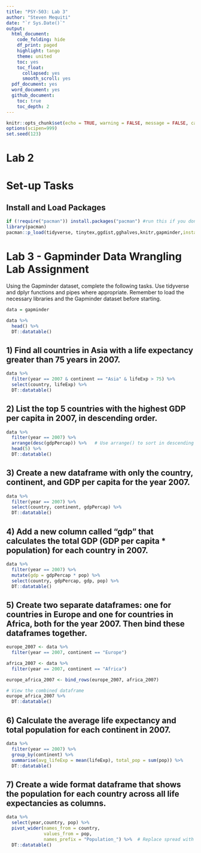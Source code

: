 ```yaml
---
title: "PSY-503: Lab 3"
author: "Steven Mequiti"
date: "`r Sys.Date()`"
output: 
  html_document:
    code_folding: hide
    df_print: paged
    highlight: tango
    theme: united
    toc: yes
    toc_float:
      collapsed: yes
      smooth_scroll: yes
  pdf_document: yes
  word_document: yes
  github_document:
    toc: true
    toc_depth: 2
---
```


```r
knitr::opts_chunk$set(echo = TRUE, warning = FALSE, message = FALSE, cache = FALSE, fig.path = "lab_3_plots/")
options(scipen=999)
set.seed(123)
```

# Lab 2 {.tabset}

# Set-up Tasks {.tabset}

## Install and Load Packages

```r
if (!require("pacman")) install.packages("pacman") #run this if you don't have pacman 
library(pacman)
pacman::p_load(tidyverse, tinytex,ggdist,gghalves,knitr,gapminder,install = T) 
```

# Lab 3 - Gapminder Data Wrangling Lab Assignment

Using the Gapminder dataset, complete the following tasks. Use tidyverse and dplyr functions and pipes where appropriate.
Remember to load the necessary libraries and the Gapminder dataset before starting.

```r
data = gapminder

data %>% 
  head() %>% 
  DT::datatable()
```


## 1) Find all countries in Asia with a life expectancy greater than 75 years in 2007.
```r
data %>% 
  filter(year == 2007 & continent == "Asia" & lifeExp > 75) %>% 
  select(country, lifeExp) %>% 
  DT::datatable()
```

## 2) List the top 5 countries with the highest GDP per capita in 2007, in descending order.
```r
data %>%
  filter(year == 2007) %>%
  arrange(desc(gdpPercap)) %>%   # Use arrange() to sort in descending order
  head(5) %>% 
  DT::datatable()
```

## 3) Create a new dataframe with only the country, continent, and GDP per capita for the year 2007.
```r
data %>% 
  filter(year == 2007) %>% 
  select(country, continent, gdpPercap) %>% 
  DT::datatable()

```

## 4) Add a new column called "gdp" that calculates the total GDP (GDP per capita * population) for each country in 2007.\
```r
data %>% 
  filter(year == 2007) %>% 
  mutate(gdp = gdpPercap * pop) %>% 
  select(country, gdpPercap, gdp, pop) %>%
  DT::datatable()
```

## 5) Create two separate dataframes: one for countries in Europe and one for countries in Africa, both for the year 2007. Then bind these dataframes together.
```r
europe_2007 <- data %>%
  filter(year == 2007, continent == "Europe") 

africa_2007 <- data %>%
  filter(year == 2007, continent == "Africa") 

europe_africa_2007 <- bind_rows(europe_2007, africa_2007)

# View the combined dataframe
europe_africa_2007 %>% 
  DT::datatable()
```

## 6) Calculate the average life expectancy and total population for each continent in 2007.
```r
data %>% 
  filter(year == 2007) %>% 
  group_by(continent) %>% 
  summarise(avg_lifeExp = mean(lifeExp), total_pop = sum(pop)) %>% 
  DT::datatable()
```

## 7) Create a wide format dataframe that shows the population for each country across all life expectancies as columns.

```r
data %>% 
  select(year,country, pop) %>% 
  pivot_wider(names_from = country, 
              values_from = pop,
              names_prefix = "Population_") %>%  # Replace spread with pivot_wider
  DT::datatable()
```
